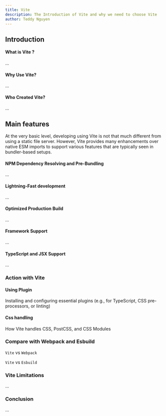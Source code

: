 ```yaml
---
title: Vite
description: The Introduction of Vite and why we need to choose Vite
author: Teddy Nguyen
---
```


## Introduction

#### What is Vite ?

...

#### Why Use Vite?

...

#### Who Created Vite?

...

## Main features

At the very basic level, developing using Vite is not that much different from using a static file server.
However, Vite provides many enhancements over native ESM imports to support various features that are typically seen in bundler-based setups.

#### NPM Dependency Resolving and Pre-Bundling

...

#### Lightning-Fast development

...

#### Optimized Production Build

...

#### Framework Support

...

#### TypeScript and JSX Support

...

### Action with Vite

#### Using Plugin

Installing and configuring essential plugins (e.g., for TypeScript, CSS pre-processors, or linting)

#### Css handling

How Vite handles CSS, PostCSS, and CSS Modules

### Compare with Webpack and Esbuild

`Vite` vs `Webpack`

`Vite` vs `Esbuild`

### Vite Limitations

...

### Conclusion

...
